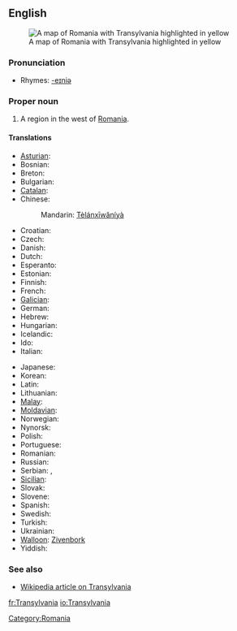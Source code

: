 ==English==
[[Image:Transylvania.png|thumb|right|A map of Romania with Transylvania highlighted in yellow]]

===Pronunciation===
{{IPA|/tɹænsl'veɪniə/}}
*Rhymes: [[Rhymes:English:-eɪniə|-eɪniə]]

===Proper noun===
{{en-proper noun}}

# A region in the west of [[Romania]].

====Translations====
{{trans-top|Transylvania}}
* [[Asturian]]: {{t|ast|Transilvania|f}}
* Bosnian: {{t|bs|Transilvanija|f}}
* Breton: {{t|br|Treuzsilvania}}
* Bulgarian: {{t|bg|Трансилвания|f|sc=Cyrl|tr=Transilvanija}}
* [[Catalan]]: {{t|ca|Transsilvània|f}}
* Chinese: {{zh-ts|特蘭西瓦尼亞|特兰西瓦尼亚}}
*: Mandarin: [[Tèlánxīwǎníyà]]
* Croatian: {{t|hr|Transilvanija|f}}
* Czech: {{t|cs|Sedmihradsko|n}}
* Danish: {{t|da|Transsylvanien}} {{g|Danish}}
* Dutch: {{t|nl|Transsylvanië|n}}
* Esperanto: {{t|eo|Transilvanio}}
* Estonian: {{t|et|Transilvaania}}
* Finnish: {{t|fi|Transilvania}}
* French: {{t|fr|Transylvanie|f}}
* [[Galician]]: {{t|gl|Transilvania|f}}
* German: {{t|de|Siebenbürgen}} {{g|German}}
* Hebrew: {{t|he|טרנסילבניה}} {{g|Hebrew}}
* Hungarian: {{t|hu|Erdély}}
* Icelandic: {{t|is|Transylvanía}} {{g|Icelandic}}
* Ido: {{t|io|Transilvania}}
* Italian: {{t|it|Transilvania|f}}
{{trans-mid}}
* Japanese: {{t|ja|トランシルヴァニア|tr=toranshiruvania}}
* Korean: {{t|ko|트란실바니아}}
* Latin: {{t|la|Transsilvania|f}}
* Lithuanian: {{t|lt|Transilvanija}} {{g|Lithuanian}}
* [[Malay]]: {{t|ms|Transylvania}}
* [[Moldavian]]: {{t|mo|Трансилвания|f|tr=Transilvania|sc=Cyrl}}
* Norwegian: {{t|no|Transilvania}} {{g|Norwegian}}
* Nynorsk: {{t|nn|Transilvania}}
* Polish: {{t|pl|Siedmiogród}} {{g|Polish}}
* Portuguese: {{t|pt|Transilvânia|f}}
* Romanian: {{t|ro|Transilvania|f}}
* Russian: {{t|ru|Трансильвания|f|sc=Cyrl|tr=Transil'vanija}}
* Serbian: {{t|sr|Трансилванија|f|sc=Cyrl}}, {{t|sr|Transilvanija|f}}
* [[Sicilian]]: {{t|scn|Transilvania|f}}
* Slovak: {{t|sk|Sedmohradsko|n}}
* Slovene: {{t|sl|Transilvanija|f}}
* Spanish: {{t|es|Transilvania|f}}
* Swedish: {{t|sv|Transsylvanien}} {{g|Swedish}}
* Turkish: {{t|tr|Erdel Beyliği}}
* Ukrainian: {{t|uk|Семигород|sc=Cyrl|tr=Semigorod}} {{g|Ukrainian}}
* [[Walloon]]: [[Zivenbork]]
* Yiddish: {{t|yi|זיבנבורגן}} {{g|Yiddish}}
{{trans-bot}}

===See also===
*[[w:Transylvania|Wikipedia article on Transylvania]]

[[Category:Romania]]

[[fr:Transylvania]]
[[io:Transylvania]]
